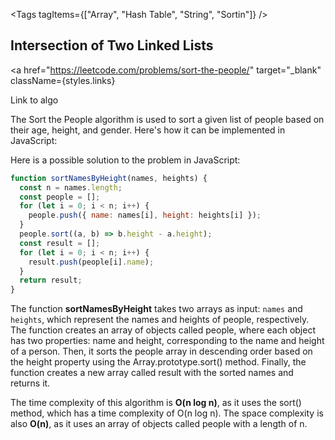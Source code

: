 
<Tags tagItems={["Array", "Hash Table", "String", "Sortin"]} />
## Intersection of Two Linked Lists

<a
  href="https://leetcode.com/problems/sort-the-people/"
  target="_blank"
  className={styles.links}
>
  Link to algo
</a>

The Sort the People algorithm is used to sort a given list of people based on their age, height, and gender. Here's how it can be implemented in JavaScript:

Here is a possible solution to the problem in JavaScript:

```js
function sortNamesByHeight(names, heights) {
  const n = names.length;
  const people = [];
  for (let i = 0; i < n; i++) {
    people.push({ name: names[i], height: heights[i] });
  }
  people.sort((a, b) => b.height - a.height);
  const result = [];
  for (let i = 0; i < n; i++) {
    result.push(people[i].name);
  }
  return result;
}
```

The function **sortNamesByHeight** takes two arrays as input: `names` and `heights`, which represent the names and heights of people, respectively. The function creates an array of objects called people, where each object has two properties: name and height, corresponding to the name and height of a person. Then, it sorts the people array in descending order based on the height property using the Array.prototype.sort() method. Finally, the function creates a new array called result with the sorted names and returns it.

The time complexity of this algorithm is **O(n log n)**, as it uses the sort() method, which has a time complexity of O(n log n). The space complexity is also **O(n)**, as it uses an array of objects called people with a length of n.
